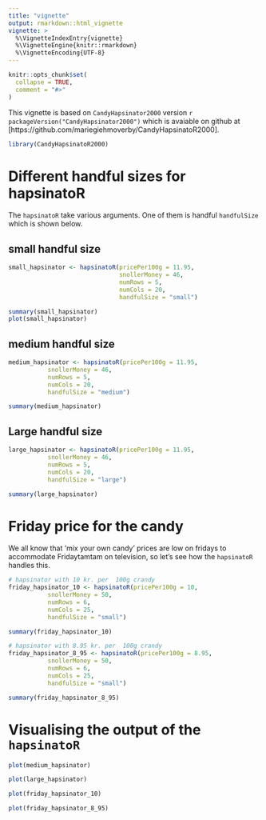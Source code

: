 ```yaml
---
title: "vignette"
output: rmarkdown::html_vignette
vignette: >
  %\VignetteIndexEntry{vignette}
  %\VignetteEngine{knitr::rmarkdown}
  %\VignetteEncoding{UTF-8}
---
```


```r
knitr::opts_chunk$set(
  collapse = TRUE,
  comment = "#>"
)
```

This vignette is based on `CandyHapsinator2000` version `r packageVersion("CandyHapsinator2000")` which is avaiable on github at [https://github.com/mariegiehmoverby/CandyHapsinatoR2000].

```r
library(CandyHapsinatoR2000)
```

# Different handful sizes for hapsinatoR 
The `hapsinatoR` take various arguments. One of them is handful `handfulSize` which is shown below. 

## small handful size
```r
small_hapsinator <- hapsinatoR(pricePer100g = 11.95,
                               snollerMoney = 46,
                               numRows = 5,
                               numCols = 20,
                               handfulSize = "small")

summary(small_hapsinator)
plot(small_hapsinator)
```
## medium handful size
```r
medium_hapsinator <- hapsinatoR(pricePer100g = 11.95,
           snollerMoney = 46,
           numRows = 5,
           numCols = 20,
           handfulSize = "medium")

summary(medium_hapsinator)
```

## Large handful size
```r
large_hapsinator <- hapsinatoR(pricePer100g = 11.95,
           snollerMoney = 46,
           numRows = 5,
           numCols = 20,
           handfulSize = "large")

summary(large_hapsinator)
```


# Friday price for the candy
We all know that 'mix your own candy' prices are low on fridays to accommodate Fridaytamtam on television, so let's see how the `hapsinatoR` handles this. 

```r
# hapsinator with 10 kr. per  100g crandy
friday_hapsinator_10 <- hapsinatoR(pricePer100g = 10,
           snollerMoney = 50,
           numRows = 6,
           numCols = 25,
           handfulSize = "small")

summary(friday_hapsinator_10)
```


```r
# hapsinator with 8.95 kr. per  100g crandy
friday_hapsinator_8_95 <- hapsinatoR(pricePer100g = 8.95,
           snollerMoney = 50,
           numRows = 6,
           numCols = 25,
           handfulSize = "small")

summary(friday_hapsinator_8_95)
```

# Visualising the output of the `hapsinatoR`

```r
plot(medium_hapsinator)
```

```r
plot(large_hapsinator)
```


```r
plot(friday_hapsinator_10)
```

```r
plot(friday_hapsinator_8_95)
```


